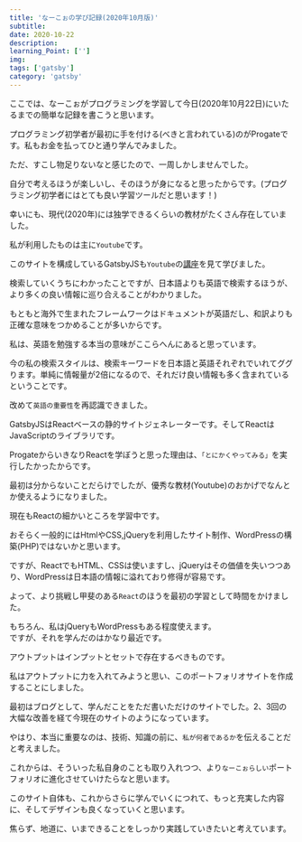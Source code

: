 ---
title: 'なーこぉの学び記録(2020年10月版)'
subtitle: 
date: 2020-10-22
description: 
learning_Point: ['']
img: 
tags: ['gatsby']
category: 'gatsby'
---

ここでは、なーこぉがプログラミングを学習して今日(2020年10月22日)にいたるまでの簡単な記録を書こうと思います。

<Title>やはり最初は...</Title>

プログラミング初学者が最初に手を付ける(べきと言われている)のがProgateです。私もお金を払ってひと通り学んでみました。

ただ、すこし物足りないなと感じたので、一周しかしませんでした。

自分で考えるほうが楽しいし、そのほうが身になると思ったからです。(プログラミング初学者にはとても良い学習ツールだと思います！)

幸いにも、現代(2020年)には独学できるくらいの教材がたくさん存在していました。

私が利用したものは主に`Youtube`です。

このサイトを構成しているGatsbyJSも`Youtube`の<a href="https://youtu.be/8t0vNu2fCCM" target="_blank" rel="noopener noreferrer">講座</a>を見て学びました。

検索していくうちにわかったことですが、日本語よりも英語で検索するほうが、より多くの良い情報に巡り合えることがわかりました。

もともと海外で生まれたフレームワークはドキュメントが英語だし、和訳よりも正確な意味をつかめることが多いからです。

私は、英語を勉強する本当の意味がここらへんにあると思っています。

今の私の検索スタイルは、検索キーワードを日本語と英語それぞれでいれてググります。単純に情報量が2倍になるので、それだけ良い情報も多く含まれているということです。

改めて`英語の重要性`を再認識できました。

<Title>いきなりReact？</Title>

GatsbyJSはReactベースの静的サイトジェネレーターです。そしてReactはJavaScriptのライブラリです。

ProgateからいきなりReactを学ぼうと思った理由は、`「とにかくやってみる」`を実行したかったからです。

最初は分からないことだらけでしたが、優秀な教材(Youtube)のおかげでなんとか使えるようになりました。

現在もReactの細かいところを学習中です。

おそらく一般的にはHtmlやCSS,jQueryを利用したサイト制作、WordPressの構築(PHP)ではないかと思います。

ですが、ReactでもHTML、CSSは使いますし、jQueryはその価値を失いつつあり、WordPressは日本語の情報に溢れており修得が容易です。

よって、より挑戦し甲斐のある`React`のほうを最初の学習として時間をかけました。

もちろん、私はjQueryもWordPressもある程度使えます。<br/>ですが、それを学んだのはかなり最近です。

<Title>アウトプット</Title>

アウトプットはインプットとセットで存在するべきものです。

私はアウトプットに力を入れてみようと思い、このポートフォリオサイトを作成することにしました。

最初はブログとして、学んだことをただ書いただけのサイトでした。2、3回の大幅な改善を経て今現在のサイトのようになっています。

やはり、本当に重要なのは、技術、知識の前に、`私が何者であるか`を伝えることだと考えました。

これからは、そういった私自身のことも取り入れつつ、より`なーこぉらしい`ポートフォリオに進化させていけたらなと思います。


このサイト自体も、これからさらに学んでいくにつれて、もっと充実した内容に、そしてデザインも良くなっていくと思います。

焦らず、地道に、いまできることをしっかり実践していきたいと考えています。
